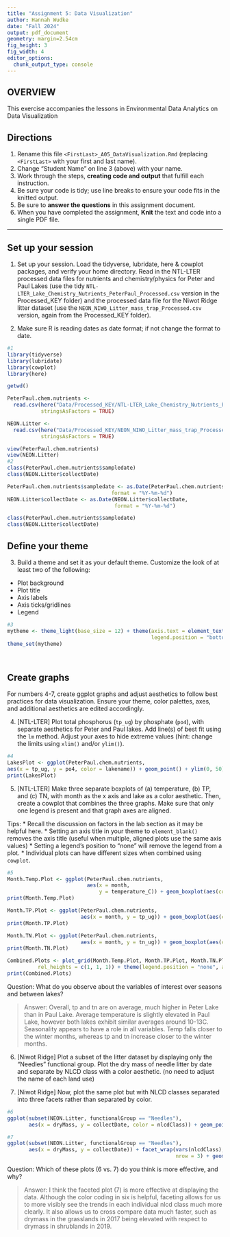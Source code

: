 ```yaml
---
title: "Assignment 5: Data Visualization"
author: Hannah Wudke
date: "Fall 2024"
output: pdf_document
geometry: margin=2.54cm
fig_height: 3
fig_width: 4
editor_options: 
  chunk_output_type: console
---
```


## OVERVIEW

This exercise accompanies the lessons in Environmental Data Analytics on Data Visualization 

## Directions
1. Rename this file `<FirstLast>_A05_DataVisualization.Rmd` (replacing `<FirstLast>` with your first and last name).
2. Change "Student Name" on line 3 (above) with your name.
3. Work through the steps, **creating code and output** that fulfill each instruction.
4. Be sure your code is tidy; use line breaks to ensure your code fits in the knitted output.
5. Be sure to **answer the questions** in this assignment document.
6. When you have completed the assignment, **Knit** the text and code into a single PDF file.

---

## Set up your session 

1. Set up your session. Load the tidyverse, lubridate, here & cowplot packages, and verify your home directory. Read in the NTL-LTER processed data files for nutrients and chemistry/physics for Peter and Paul Lakes (use the tidy `NTL-LTER_Lake_Chemistry_Nutrients_PeterPaul_Processed.csv` version in the Processed_KEY folder) and the processed data file for the Niwot Ridge litter dataset (use the `NEON_NIWO_Litter_mass_trap_Processed.csv` version, again from the Processed_KEY folder). 

2. Make sure R is reading dates as date format; if not change the format to date.

```r
#1 
library(tidyverse)
library(lubridate)
library(cowplot)
library(here)

getwd()

PeterPaul.chem.nutrients <- 
  read.csv(here("Data/Processed_KEY/NTL-LTER_Lake_Chemistry_Nutrients_PeterPaul_Processed.csv"),
           stringsAsFactors = TRUE)

NEON.Litter <- 
  read.csv(here("Data/Processed_KEY/NEON_NIWO_Litter_mass_trap_Processed.csv"),
           stringsAsFactors = TRUE)

view(PeterPaul.chem.nutrients)
view(NEON.Litter)
#2 
class(PeterPaul.chem.nutrients$sampledate)
class(NEON.Litter$collectDate)

PeterPaul.chem.nutrients$sampledate <- as.Date(PeterPaul.chem.nutrients$sampledate,
                                  format = "%Y-%m-%d")
NEON.Litter$collectDate <- as.Date(NEON.Litter$collectDate,
                                   format = "%Y-%m-%d")

class(PeterPaul.chem.nutrients$sampledate)
class(NEON.Litter$collectDate)
```
## Define your theme
3. Build a theme and set it as your default theme. Customize the look of at least two of the following: 
 * Plot background
 * Plot title
 * Axis labels
 * Axis ticks/gridlines
 * Legend

```r
#3
mytheme <- theme_light(base_size = 12) + theme(axis.text = element_text(color = "grey"),
                                               legend.position = "bottom",)
theme_set(mytheme)

  
```

## Create graphs
For numbers 4-7, create ggplot graphs and adjust aesthetics to follow best practices for data visualization. Ensure your theme, color palettes, axes, and additional aesthetics are edited accordingly.

4. [NTL-LTER] Plot total phosphorus (`tp_ug`) by phosphate (`po4`), with separate aesthetics for Peter and Paul lakes. Add line(s) of best fit using the `lm` method. Adjust your axes to hide extreme values (hint: change the limits using `xlim()` and/or `ylim()`).

```r
#4 
LakesPlot <- ggplot(PeterPaul.chem.nutrients,
aes(x = tp_ug, y = po4, color = lakename)) + geom_point() + ylim(0, 50) + geom_smooth(method = lm)
print(LakesPlot)
```


5. [NTL-LTER] Make three separate boxplots of (a) temperature, (b) TP, and (c) TN, with month as the x axis and lake as a color aesthetic. Then, create a cowplot that combines the three graphs. Make sure that only one legend is present and that graph axes are aligned. 

Tips:
* Recall the discussion on factors in the lab section as it may be helpful here. 
* Setting an axis title in your theme to `element_blank()` removes the axis title (useful when multiple, aligned plots use the same axis values)
* Setting a legend's position to "none" will remove the legend from a plot.
* Individual plots can have different sizes when combined using `cowplot`.

```r
#5 
Month.Temp.Plot <- ggplot(PeterPaul.chem.nutrients,
                          aes(x = month,
                              y = temperature_C)) + geom_boxplot(aes(color = lakename))
print(Month.Temp.Plot)

Month.TP.Plot <- ggplot(PeterPaul.chem.nutrients,
                        aes(x = month, y = tp_ug)) + geom_boxplot(aes(color = lakename))
print(Month.TP.Plot)

Month.TN.Plot <- ggplot(PeterPaul.chem.nutrients,
                        aes(x = month, y = tn_ug)) + geom_boxplot(aes(color = lakename))
print(Month.TN.Plot)

Combined.Plots <- plot_grid(Month.Temp.Plot, Month.TP.Plot, Month.TN.Plot, nrow = 3, align = 'h',
          rel_heights = c(1, 1, 1)) + theme(legend.position = "none", axis.title = element_blank())
print(Combined.Plots)
```

Question: What do you observe about the variables of interest over seasons and between lakes? 

> Answer: Overall, tp and tn are on average, much higher in Peter Lake than in Paul Lake. Average temperature is slightly elevated in Paul Lake, however both lakes exhibit similar averages around 10-13C. Seasonality appears to have a role in all variables. Temp falls closer to the winter months, whereas tp and tn increase closer to the winter months. 

6. [Niwot Ridge] Plot a subset of the litter dataset by displaying only the "Needles" functional group. Plot the dry mass of needle litter by date and separate by NLCD class with a color aesthetic. (no need to adjust the name of each land use)

7. [Niwot Ridge] Now, plot the same plot but with NLCD classes separated into three facets rather than separated by color. 

```r
#6
ggplot(subset(NEON.Litter, functionalGroup == "Needles"),
       aes(x = dryMass, y = collectDate, color = nlcdClass)) + geom_point()

#7
ggplot(subset(NEON.Litter, functionalGroup == "Needles"),
       aes(x = dryMass, y = collectDate)) + facet_wrap(vars(nlcdClass),
                                                       nrow = 3) + geom_point()


```
Question: Which of these plots (6 vs. 7) do you think is more effective, and why? 

> Answer: I think the faceted plot (7) is more effective at displaying the data. Although the color coding in six is helpful, faceting allows for us to more visibly see the trends in each individual nlcd class much more clearly. It also allows us to cross compare data much faster, such as drymass in the grasslands in 2017 being elevated with respect to drymass in shrublands in 2019. 

